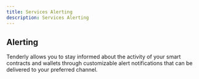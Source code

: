 ```yaml
---
title: Services Alerting
description: Services Alerting
---
```


## Alerting

Tenderly allows you to stay informed about the activity of your smart contracts 
and wallets through customizable alert notifications that can be delivered 
to your preferred channel.